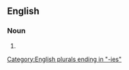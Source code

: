 ==English==
{{wikipedia}}

===Noun===
{{head|en|noun form}}

# {{plural of|fatality|lang=en}}

[[Category:English plurals ending in "-ies"]]